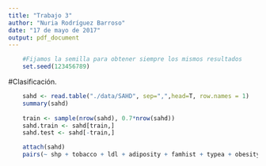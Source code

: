 ```yaml
---
title: "Trabajo 3"
author: "Nuria Rodríguez Barroso"
date: "17 de mayo de 2017"
output: pdf_document
---
```


```r
    #Fijamos la semilla para obtener siempre los mismos resultados
    set.seed(123456789)
```

#Clasificación.

```r
  
    sahd <- read.table("./data/SAHD", sep=",",head=T, row.names = 1)
    summary(sahd)
    
    train <- sample(nrow(sahd), 0.7*nrow(sahd))
    sahd.train <- sahd[train,]
    sahd.test <- sahd[-train,]

    attach(sahd)
    pairs(~ shp + tobacco + ldl + adiposity + famhist + typea + obesity + alcohol + age + chd, data= sahd)
    
    
```
